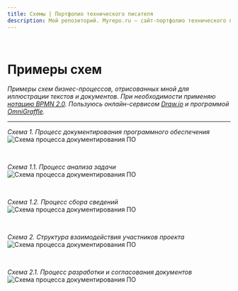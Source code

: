 ```yaml
---
title: Схемы | Портфолио технического писателя
description: Мой репозиторий. Myrepo.ru – сайт-портфолио технического писателя
---
```


<br />

# Примеры схем

*Примеры схем бизнес-процессов, отрисованных мной для иллюстрации текстов и документов. При необходимости применяю [нотацию BPMN 2.0](/knowledge-base/concepts/bpmn.mdx). Пользуюсь онлайн-сервисом [Draw.io](https://www.drawio.com) и программой [OmniGraffle](https://www.omnigroup.com).*

---

*Схема 1. Процесс документирования программного обеспечения*
![Схема процесса документирования ПО](../../images/diagrams/diagram-001.drawio.png)

<br />

*Схема 1.1. Процесс анализа задачи*
![Схема процесса документирования ПО](../../images/diagrams/diagram-002.drawio.png)

<br />

*Схема 1.2. Процесс сбора сведений*
![Схема процесса документирования ПО](../../images/diagrams/diagram-003.drawio.png)

<br />

*Схема 2. Структура взаимодействия участников проекта*
![Схема процесса документирования ПО](../../images/diagrams/diagram-004.drawio.png)

<br />

*Схема 2.1. Процесс разработки и согласования документов*
![Схема процесса документирования ПО](../../images/diagrams/diagram-005.drawio.png)